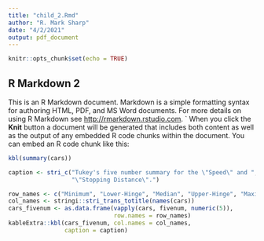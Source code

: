```yaml
---
title: "child_2.Rmd"
author: "R. Mark Sharp"
date: "4/2/2021"
output: pdf_document
---
```


```r
knitr::opts_chunk$set(echo = TRUE)
```

## R Markdown 2 {#rmarkdown-2}

This is an R Markdown document. Markdown is a simple formatting syntax for authoring HTML, PDF, and MS Word documents. For more details on using R Markdown see <http://rmarkdown.rstudio.com>.
`
When you click the **Knit** button a document will be generated that includes both content as well as the output of any embedded R code chunks within the document. You can embed an R code chunk like this:

```r
kbl(summary(cars))

```

```r
caption <- stri_c("Tukey's five number summary for the \"Speed\" and ",
                  "\"Stopping Distance\".")
```

```r
row_names <- c("Minimum", "Lower-Hinge", "Median", "Upper-Hinge", "Maximum")
col_names <- stringi::stri_trans_totitle(names(cars))
cars_fivenum <- as.data.frame(vapply(cars, fivenum, numeric(5)), 
                              row.names = row_names)
kableExtra::kbl(cars_fivenum, col.names = col_names,
                caption = caption)

```
